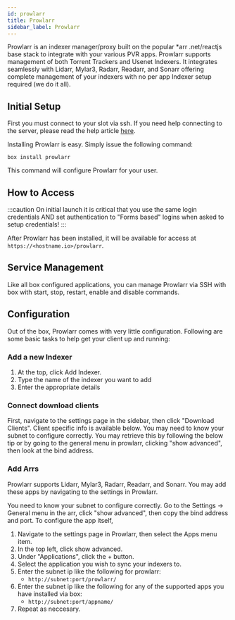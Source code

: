 ```yaml
---
id: prowlarr
title: Prowlarr
sidebar_label: Prowlarr
---
```


Prowlarr is an indexer manager/proxy built on the popular *arr .net/reactjs base stack to integrate with your various PVR apps. Prowlarr supports management of both Torrent Trackers and Usenet Indexers. It integrates seamlessly with Lidarr, Mylar3, Radarr, Readarr, and Sonarr offering complete management of your indexers with no per app Indexer setup required (we do it all).

## Initial Setup

First you must connect to your slot via ssh. If you need help connecting to the server, please read the help article [here](../getting-started/how-do-i-connect.md).

Installing Prowlarr is easy. Simply issue the following command:

```plaintext main
box install prowlarr
```

This command will configure Prowlarr for your user.

## How to Access

:::caution On initial launch it is critical that you use the same login credentials AND set authentication to "Forms based" logins when asked to setup credentials!
:::

After Prowlarr has been installed, it will be available for access at `https://<hostname.io>/prowlarr`.

## Service Management

Like all box configured applications, you can manage Prowlarr via SSH with box with start, stop, restart, enable and disable commands.


<SystemdTabs service="prowlarr" />

## Configuration

Out of the box, Prowlarr comes with very little configuration. Following are some basic tasks to help get your client up and running:

### Add a new Indexer

1. At the top, click Add Indexer.
2. Type the name of the indexer you want to add
3. Enter the appropriate details

### Connect download clients

First, navigate to the settings page in the sidebar, then click "Download Clients". Client specific info is available below. You may need to know your subnet to configure correctly. You may retrieve this by following the below tip or by going to the general menu in prowlarr, clicking "show advanced", then look at the bind address.


<Subnet />


<Clients />

### Add Arrs

Prowlarr supports Lidarr, Mylar3, Radarr, Readarr, and Sonarr. You may add these apps by navigating to the settings in Prowlarr.

You need to know your subnet to configure correctly. Go to the Settings -> General menu in the arr, click "show advanced", then copy the bind address and port. To configure the app itself,

1. Navigate to the settings page in Prowlarr, then select the Apps menu item.
2. In the top left, click show advanced.
3. Under "Applications", click the + button.
4. Select the application you wish to sync your indexers to.
5. Enter the subnet ip like the following for prowlarr:
    - `http://subnet:port/prowlarr/`
6. Enter the subnet ip like the following for any of the supported apps you have installed via box:
    - `http://subnet:port/appname/`
7. Repeat as neccesary.
